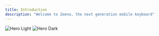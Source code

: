 ```yaml
---
title: Introduction
description: "Welcome to Zeeno, the next generation mobile keyboard"
---
```


<img
  className="block dark:hidden"
  src="/images/heroLight.svg"
  alt="Hero Light"
/>
<img
  className="hidden dark:block"
  src="/images/heroDark.svg"
  alt="Hero Dark"
/>
